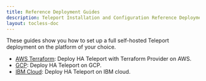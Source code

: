 ```yaml
---
title: Reference Deployment Guides
description: Teleport Installation and Configuration Reference Deployment Guides.
layout: tocless-doc
---
```


These guides show you how to set up a full self-hosted Teleport deployment on
the platform of your choice.

- [AWS Terraform](./deployments/aws-terraform.mdx): Deploy HA Teleport with Terraform Provider on AWS.
- [GCP](./deployments/gcp.mdx): Deploy HA Teleport on GCP.
- [IBM Cloud](./deployments/ibm.mdx): Deploy HA Teleport on IBM cloud.
